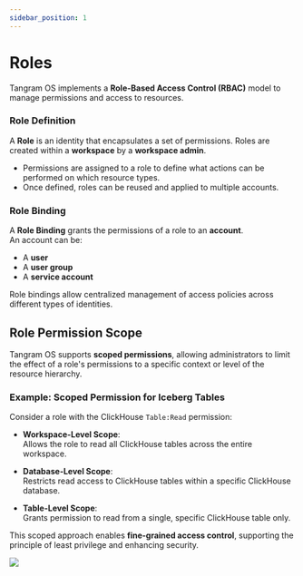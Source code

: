```yaml
---
sidebar_position: 1
---
```


# Roles

Tangram OS implements a **Role-Based Access Control (RBAC)** model to manage permissions and access to resources.

### Role Definition

A **Role** is an identity that encapsulates a set of permissions. Roles are created within a **workspace** by a **workspace admin**.

- Permissions are assigned to a role to define what actions can be performed on which resource types.
- Once defined, roles can be reused and applied to multiple accounts.

### Role Binding

A **Role Binding** grants the permissions of a role to an **account**.  
An account can be:

- A **user**
- A **user group**
- A **service account**

Role bindings allow centralized management of access policies across different types of identities.


## Role Permission Scope

Tangram OS supports **scoped permissions**, allowing administrators to limit the effect of a role's permissions to a specific context or level of the resource hierarchy.

### Example: Scoped Permission for Iceberg Tables

Consider a role with the ClickHouse `Table:Read` permission:

- **Workspace-Level Scope**:  
  Allows the role to read all ClickHouse tables across the entire workspace.

- **Database-Level Scope**:  
  Restricts read access to ClickHouse tables within a specific ClickHouse database.

- **Table-Level Scope**:  
  Grants permission to read from a single, specific ClickHouse table only.

This scoped approach enables **fine-grained access control**, supporting the principle of least privilege and enhancing security.

<div style={{ display: "flex", justifyContent: "center" }}>
  <img src={ClickHouseReadRole} />
</div>
